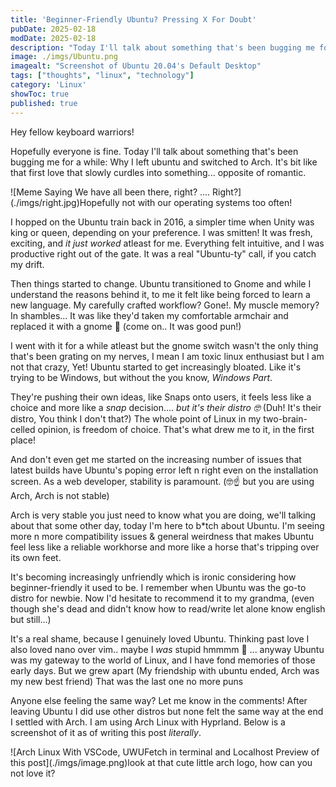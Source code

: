```yaml
---
title: 'Beginner-Friendly Ubuntu? Pressing X For Doubt'
pubDate: 2025-02-18
modDate: 2025-02-18
description: "Today I'll talk about something that's been bugging me for a while: Why I left ubuntu and switched to Arch. It's bit like that first love that slowly curdles into something... opposite of remantic."
image: ./imgs/Ubuntu.png
imagealt: "Screenshot of Ubuntu 20.04's Default Desktop"
tags: ["thoughts", "linux", "technology"]
category: 'Linux'
showToc: true
published: true
---
```

Hey fellow keyboard warriors! 

Hopefully everyone is fine. Today I'll talk about something that's been bugging me for a while:
Why I left ubuntu and switched to Arch. It's bit like that first love that slowly curdles into something... opposite of romantic.
<div data-aos="fade" data-aos-duration="2000" class="flex flex-col justify-center items-center w-full text-sm">![Meme Saying We have all been there, right? .... Right?](./imgs/right.jpg)<span class="text-sm -mt-6 text-center text-gray-400">Hopefully not with our operating systems too often!</span></div>

I hopped on the Ubuntu train back in 2016, a simpler time when Unity was king or queen, depending on your preference. I was smitten!
It was fresh, exciting, and *it just worked* atleast for me. Everything felt intuitive, and I was productive right out of the gate. 
It was a real "Ubuntu-ty" call, if you catch my drift. 

Then things started to change. Ubuntu transitioned to Gnome and while I understand the reasons behind it, to me it felt like being forced to learn a new language.
My carefully crafted workflow? Gone!. My muscle memory? In shambles...  It was like they'd taken my comfortable armchair and replaced it with a gnome 👀 <span class="text-gray-500">(come on.. It was good pun!)</span>

I went with it for a while atleast but the gnome switch wasn't the only thing that's been grating on my nerves, I mean I am toxic linux enthusiast but I am not that crazy, <span class="text-gray-200">Yet!</span>
Ubuntu started to get increasingly bloated. Like it's trying to be Windows, but without the you know, *Windows Part*. 

They're pushing their own ideas, like Snaps onto users, it feels less like a choice and more like a *snap* decision.... *but it's their distro 🤓* <span class="text-gray-500">(Duh! It's their distro, You think I don't that?)</span>
The whole point of Linux in my two-brain-celled opinion, is freedom of choice. That's what drew me to it, in the first place!

And don't even get me started on the increasing number of issues that latest builds have Ubuntu's poping error left n right even on the installation screen. As a web developer, stability is paramount.
<span class="text-gray-500">(🤓☝️ but you are using Arch, Arch is not stable)</span>

Arch is very stable you just need to know what you are doing, we'll talking about that some other day, today I'm here to b*tch about Ubuntu.
I'm seeing more n more compatibility issues & general weirdness that makes Ubuntu feel less like a reliable workhorse and more like a horse that's tripping over its own feet.

It's becoming increasingly unfriendly which is ironic considering how beginner-friendly it used to be. I remember when Ubuntu was the go-to distro for newbie.
Now I'd hesitate to recommend it to my grandma, <span class="text-gray-500">(even though she's dead and didn't know how to read/write let alone know english but still...)</span>

It's a real shame, because I genuinely loved Ubuntu. Thinking past love I also loved nano over vim.. maybe I *was* stupid hmmmm 🤔 ... anyway Ubuntu was my gateway to the world of Linux, and I have fond memories of those early days.
But we grew apart <span class="text-gray-500">(My friendship with ubuntu ended, Arch was my new best friend)</span> That was the last one no more puns

Anyone else feeling the same way? Let me know in the comments! After leaving Ubuntu I did use other distros but none felt the same way at the end I settled with Arch. I am using Arch Linux with Hyprland. Below is a screenshot of it as of writing this post *literally*.
<div data-aos="fade" data-aos-duration="2000" class="flex flex-col justify-center items-center w-full text-sm">![Arch Linux With VSCode, UWUFetch in terminal and Localhost Preview of this post](./imgs/image.png)<span class="text-gray-400 text-sm italic -mt-6 text-center">look at that cute little arch logo, how can you not love it?</span></div>

